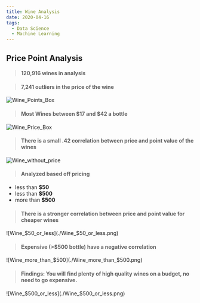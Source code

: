 ```yaml
---
title: Wine Analysis
date: 2020-04-16
tags:
  - Data Science
  - Machine Learning
---
```


## Price Point Analysis

> #### **120,916 wines** in analysis

> #### **7,241 outliers** in the price of the wine

![Wine_Points_Box](./Wine_Points_Box.png)

> #### Most Wines between **$17 and $42** a bottle

![Wine_Price_Box](./Wine_Price_Box.png)

> #### There is a small .42 correlation between price and point value of the wines


![Wine_without_price](./Wine_without_price.png)

> #### Analyzed based off pricing
* less than **$50**
* less than **$500**
* more than **$500**


> #### There is a stronger correlation between price and point value for cheaper wines

![Wine_$50_or_less](./Wine_$50_or_less.png)

> #### Expensive (>$500 bottle) have a negative correlation

![Wine_more_than_$500](./Wine_more_than_$500.png)

> #### Findings: You will find plenty of high quality wines on a budget, no need to go expensive.

![Wine_$500_or_less](./Wine_$500_or_less.png)


